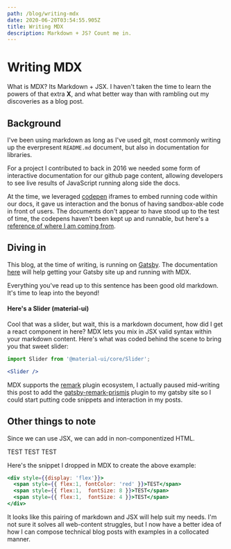 ```yaml
---
path: /blog/writing-mdx
date: 2020-06-20T03:54:55.905Z
title: Writing MDX
description: Markdown + JS? Count me in.
---
```


# Writing MDX

What is MDX? Its Markdown + JSX.
I haven't taken the time to learn the powers of that extra **X**,
and what better way than with rambling out my discoveries as a blog post.

## Background

I've been using markdown as long as I've used git,
most commonly writing up the everpresent `README.md` document, but also in
documentation for libraries.

For a project I contributed to back in 2016 we needed
some form of interactive documentation for our github page content, allowing
developers to see live results of JavaScript running along side the docs.

At the time, we leveraged [codepen](codepen.io) iframes to embed running code
within our docs, it gave us interaction and the bonus of having sandbox-able code
in front of users. The documents don't appear to have stood up to the test of time,
the codepens haven't been kept up and runnable, but here's a
[reference of where I am coming from](https://ozoneplatform.github.io/ozp-iwc/1.2.2/tutorial/02_dataApi.html).

## Diving in

This blog, at the time of writing, is running on [Gatsby](https://www.gatsbyjs.org/). The
documentation [here](https://www.gatsbyjs.org/docs/mdx/getting-started/) will help getting your
Gatsby site up and running with MDX.

Everything you've read up to this sentence has been good old markdown. It's time
to leap into the beyond!

#### Here's a Slider (material-ui)


<Slider />

Cool that was a slider, but wait, this is a markdown document, how did I get a
react component in here? MDX lets you mix in JSX valid syntax within your
markdown content. Here's what was coded behind the scene to bring you
that sweet slider:

```jsx
import Slider from '@material-ui/core/Slider';

<Slider />
```

MDX supports the [remark](https://github.com/remarkjs/remark/blob/master/doc/plugins.md)
plugin ecosystem, I actually paused mid-writing this post to add the
[gatsby-remark-prismjs](https://www.gatsbyjs.org/packages/gatsby-remark-prismjs/)
plugin to my gatsby site so I could start putting
code snippets and interaction in my posts.

## Other things to note
Since we can use JSX, we can add in non-componentized HTML.

<div style={{display: 'flex'}}>
  <span style={{ flex:1, fontColor: 'red' }}>TEST</span>
  <span style={{ flex:1,  fontSize: 8 }}>TEST</span>
  <span style={{ flex:1,  fontSize: 4 }}>TEST</span>
</div>

Here's the snippet I dropped in MDX to create the above example:
```jsx
<div style={{display: 'flex'}}>
  <span style={{ flex:1, fontColor: 'red' }}>TEST</span>
  <span style={{ flex:1,  fontSize: 8 }}>TEST</span>
  <span style={{ flex:1,  fontSize: 4 }}>TEST</span>
</div>
```

It looks like this pairing of markdown and JSX will help suit my needs.
I'm not sure it solves all web-content struggles, but I now have a 
better idea of how I can compose technical blog posts with examples in
a collocated manner.
